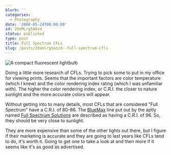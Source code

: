 ```yaml
---
blurb: ''
categories:
  - Photography
date: '2008-05-24T00:00:00'
id: 20eMLrg5AOzd
status: published
type: post
title: Full Spectrum CFLs
slug: /posts/20emlrg5aozd--full-spectrum-cfls
---
```


<Img src="cfl_bulb_2008_05" alt="A compact fluorescent lightbulb" />

Doing a little more research of CFLs. Trying to pick some to put in my office for viewing prints. Seems that the important factors are color temperature (which I knew) and the color rendering index rating (which I was unfamiliar with). The higher the color rendering index, or C.R.I. the closer to nature sunlight and the more
accurate colors will appear. 

Without getting into to many details, most CFLs that are considered "Full Spectrum" have a C.R.I. of 80-86. The [BlueMax](https://www.fullspectrumsolutions.com/collections/full-spectrum-cfl) line put out by the aptly named [Full Spectrum Solutions](https://www.fullspectrumsolutions.com/) are described as having a C.R.I. of 96. So, they should be very close to sunlight. 

They are more expensive than some of the other lights out there, but I figure if their marketing is accurate and they are going to last years like CFLs tend to do, it's worth it. Going to get one to take a look at and then more if it seems like it's as good as advertised.

